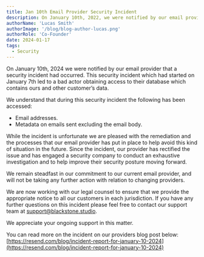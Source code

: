 ```yaml
---
title: Jan 10th Email Provider Security Incident
description: On January 10th, 2022, we were notified by our email provider that they had experienced a security incident.
authorName: 'Lucas Smith'
authorImage: '/blog/blog-author-lucas.png'
authorRole: 'Co-Founder'
date: 2024-01-17
tags:
  - Security
---
```


On January 10th, 2024 we were notified by our email provider that a security incident had occurred. This security incident which had started on January 7th led to a bad actor obtaining access to their database which contains ours and other customer’s data.

We understand that during this security incident the following has been accessed:

- Email addresses.
- Metadata on emails sent excluding the email body.

While the incident is unfortunate we are pleased with the remediation and the processes that our email provider has put in place to help avoid this kind of situation in the future. Since the incident, our provider has rectified the issue and has engaged a security company to conduct an exhaustive investigation and to help improve their security posture moving forward.

We remain steadfast in our commitment to our current email provider, and will not be taking any further action with relation to changing providers.

We are now working with our legal counsel to ensure that we provide the appropriate notice to all our customers in each jurisdiction. If you have any further questions on this incident please feel free to contact our support team at [support@blackstone.studio](mailto:support@blackstone.studio).

We appreciate your ongoing support in this matter.

You can read more on the incident on our providers blog post below:
[https://resend.com/blog/incident-report-for-january-10-2024](https://resend.com/blog/incident-report-for-january-10-2024)
